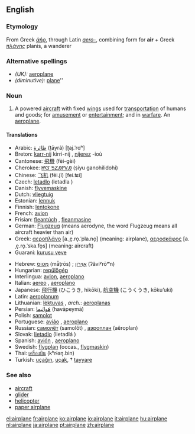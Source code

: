 ==English==

===Etymology===
From Greek ''[[ἀήρ]]'', through Latin ''[[aero-]]'', combining form for '''air''' + Greek ''[[πλάνης]]'' planis, a wanderer

===Alternative spellings===
*''(UK):'' [[aeroplane]]
*''(diminutive):'' [[plane]]''

===Noun===
{{en-noun-reg}}

# {{US}} A powered [[aircraft]] with fixed [[wing]]s used for [[transportation]] of humans and goods; for [[amusement]] or [[entertainment]]; and in [[warfare]].  An [[aeroplane]].

====Translations====
{{top}}
*Arabic: [[طائرة]] (ṭāyrâ) [ʈaj.ˈrɑʰ]
*Breton: [[karr-nij]] {{m}} kirri-nij {{p}}, [[nijerez]] {{f}} -ioù {{p}}
*Cantonese: [[飛機]] (fèi-gèi)
*Cherokee: [[ᏥᏳ ᎦᏃᎯᎵᏙᎯ]] (ṣiyu ganohilidohi)
*Chinese: [[飞机]] (fēi.jī) [fei.ʨi]
*Czech: [[letadlo]] {{n}} (letadla {{p}})
*Danish: [[flyvemaskine]]
*Dutch: [[vliegtuig]] {{n}}
*Estonian: [[lennuk]]
*Finnish: [[lentokone]]
*French: [[avion]] {{m}}
*Frisian: [[fleantúch]] {{n}}, [[fleanmasine]]
*German: [[Flugzeug]] {{n}} (means aerodyne, the word Flugzeug means all aircraft heavier than air)
*Greek: [[αεροπλάνο]] [a.ˌe̞.ro̞.ˈpla.no̞] {{n}} (meaning: airplane), [[αεροσκάφος]] [a.ˌe̞.ro̞.ˈska.fo̞s] {{n}} (meaning: aircraft)
*Guarani: [[kurusu veve]]
{{mid}}
*Hebrew: [[מָטוֹס]] (mǡṭrōs) {{m}}; [[אֲוִירוֹן]] (ʔăviʸrōʷn) {{m}}
*Hungarian: [[repülőgép]]
*Interlingua: [[avion]], [[aeroplano]]
*Italian: [[aereo]] {{m}}, [[aeroplano]] {{m}}
*Japanese: [[飛行機]] (ひこうき, hikōki), [[航空機]] (こうくうき, kōkuʼuki)
*Latin: [[aeroplanum]]
*Lithuanian: [[lėktuvas]] {{m}}, ''arch.'': [[aeroplanas]] {{m}}
*Persian: [[هَواپَيما]] (havāpeymā)
*Polish: [[samolot]]
*Portuguese: [[avião]] {{m}}, [[aeroplano]] {{m}}
*Russian: [[самолёт]] (samolǒt) {{m}}, [[аэроплан]] (aêroplan) {{m}}
*Slovak: [[lietadlo]] {{n}} (lietadlá {{p}})
*Spanish: [[avión]] {{m}}, [[aeroplano]] {{m}}
*Swedish: [[flygplan]] (occas., [[flygmaskin]])
*Thai: [[เครื่องบิน]] (kʰrɨaŋ.bin)
*Turkish: [[uçağın]], [[uçak]], † [[tayyare]]
{{bottom}}

===See also===
*[[aircraft]]
*[[glider]]
*[[helicopter]]
*[[paper airplane]]

[[el:airplane]]
[[fr:airplane]]
[[ko:airplane]]
[[io:airplane]]
[[it:airplane]]
[[hu:airplane]]
[[nl:airplane]]
[[ja:airplane]]
[[pt:airplane]]
[[zh:airplane]]